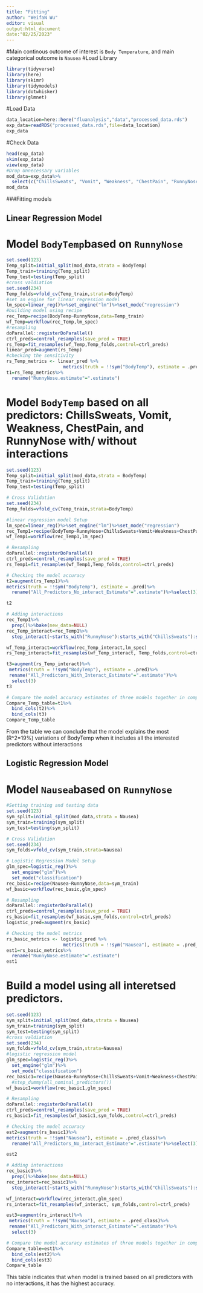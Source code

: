 ```yaml
---
title: "Fitting"
author: "WeifaN Wu"
editor: visual
output:html_document
date:"02/25/2023"
---
```


#Main continous outcome of interest is `Body Temperature`, and main categorical outcome is `Nausea` #Load Library

```r
library(tidyverse)
library(here)
library(skimr)
library(tidymodels)
library(dotwhisker)
library(glmnet)
```

#Load Data

```r
data_location=here::here("fluanalysis","data","processed_data.rds")
exp_data=readRDS("processed_data.rds",file=data_location)
exp_data
```

#Check Data

```r
head(exp_data)
skim(exp_data)
view(exp_data)
#Drop Unnecessary variables
mod_data=exp_data%>%
  select(c("ChillsSweats", "Vomit", "Weakness", "ChestPain", "RunnyNose","BodyTemp","Nausea"))
mod_data
```
###Fitting models

## Linear Regression Model
 
# Model `BodyTemp`based on `RunnyNose`
```r
set.seed(123)
Temp_split=initial_split(mod_data,strata = BodyTemp)
Temp_train=training(Temp_split)
Temp_test=testing(Temp_split)
#cross valdiation
set.seed(234)
Temp_folds=vfold_cv(Temp_train,strata=BodyTemp)
#set an engine for linear regression model
lm_spec=linear_reg()%>%set_engine("lm")%>%set_mode("regression")
#building model using recipe
rec_Temp=recipe(BodyTemp~RunnyNose,data=Temp_train)
wf_Temp=workflow(rec_Temp,lm_spec)
#resampling
doParallel::registerDoParallel()
ctrl_preds=control_resamples(save_pred = TRUE)
rs_Temp=fit_resamples(wf_Temp,Temp_folds,control=ctrl_preds)
linear_pred=augment(rs_Temp)
#checking the sensitivity
rs_Temp_metrics <- linear_pred %>% 
                     metrics(truth = !!sym("BodyTemp"), estimate = .pred)
t1=rs_Temp_metrics%>%
  rename("RunnyNose.estimate"=".estimate")
```

# Model `BodyTemp` based on all predictors: ChillsSweats, Vomit, Weakness, ChestPain, and RunnyNose with/ without interactions

```r
set.seed(123)
Temp_split=initial_split(mod_data,strata = BodyTemp)
Temp_train=training(Temp_split)
Temp_test=testing(Temp_split)

# Cross Validation
set.seed(234)
Temp_folds=vfold_cv(Temp_train,strata=BodyTemp)

#linear regression model Setup
lm_spec=linear_reg()%>%set_engine("lm")%>%set_mode("regression")
rec_Temp1=recipe(BodyTemp~RunnyNose+ChillsSweats+Vomit+Weakness+ChestPain,data=Temp_train)
wf_Temp1=workflow(rec_Temp1,lm_spec)

# Resampling
doParallel::registerDoParallel()
ctrl_preds=control_resamples(save_pred = TRUE)
rs_Temp1=fit_resamples(wf_Temp1,Temp_folds,control=ctrl_preds)

# Checking the model accuracy
t2=augment(rs_Temp1)%>%
metrics(truth = !!sym("BodyTemp"), estimate = .pred)%>%
  rename("All_Predictors_No_interact_Estimate"=".estimate")%>%select(3)

t2

# Adding interactions
rec_Temp1%>%
  prep()%>%bake(new_data=NULL)
rec_Temp_interact=rec_Temp1%>%
  step_interact(~starts_with("RunnyNose"):starts_with("ChillsSweats"):starts_with("Vomit"):starts_with("Weakness"):starts_with("ChestPain"))

wf_Temp_interact=workflow(rec_Temp_interact,lm_spec)
rs_Temp_interact=fit_resamples(wf_Temp_interact, Temp_folds,control=ctrl_preds)

t3=augment(rs_Temp_interact)%>%
 metrics(truth = !!sym("BodyTemp"), estimate = .pred)%>%
 rename("All_Predictors_With_Interact_Estimate"=".estimate")%>%
  select(3)
t3

# Compare the model accuracy estimates of three models together in compare_Temp_table
Compare_Temp_table=t1%>%
  bind_cols(t2)%>%
  bind_cols(t3)
Compare_Temp_table
```
From the table we can conclude that the model explains the most (R^2=19%) variations of BodyTemp when it includes all the interested predictors without interactions

## Logistic Regression Model

#  Model `Nausea`based on `RunnyNose`

```r
#Setting training and testing data 
set.seed(123)
sym_split=initial_split(mod_data,strata = Nausea)
sym_train=training(sym_split)
sym_test=testing(sym_split)

# Cross Validation 
set.seed(234)
sym_folds=vfold_cv(sym_train,strata=Nausea)

# Logistic Regression Model Setup
glm_spec=logistic_reg()%>%
  set_engine("glm")%>%
  set_mode("classification")
rec_basic=recipe(Nausea~RunnyNose,data=sym_train)
wf_basic=workflow(rec_basic,glm_spec)

# Resampling
doParallel::registerDoParallel()
ctrl_preds=control_resamples(save_pred = TRUE)
rs_basic=fit_resamples(wf_basic,sym_folds,control=ctrl_preds)
logistic_pred=augment(rs_basic)

# Checking the model metrics
rs_basic_metrics <- logistic_pred %>% 
                     metrics(truth = !!sym("Nausea"), estimate = .pred_class)
est1=rs_basic_metrics%>%
  rename("RunnyNose.estimate"=".estimate")
est1
```

# Build a model using all interetsed predictors.
```r
set.seed(123)
sym_split=initial_split(mod_data,strata = Nausea)
sym_train=training(sym_split)
sym_test=testing(sym_split)
#cross valdiation
set.seed(234)
sym_folds=vfold_cv(sym_train,strata=Nausea)
#logistic regression model
glm_spec=logistic_reg()%>%
  set_engine("glm")%>%
  set_mode("classification")
rec_basic1=recipe(Nausea~RunnyNose+ChillsSweats+Vomit+Weakness+ChestPain,data=sym_train)
  #step_dummy(all_nominal_predictors())
wf_basic1=workflow(rec_basic1,glm_spec)

# Resampling
doParallel::registerDoParallel()
ctrl_preds=control_resamples(save_pred = TRUE)
rs_basic1=fit_resamples(wf_basic1,sym_folds,control=ctrl_preds)

# Checking the model accuracy
est2=augment(rs_basic1)%>%
metrics(truth = !!sym("Nausea"), estimate = .pred_class)%>%
  rename("All_Predictors_No_interact_Estimate"=".estimate")%>%select(3)

est2

# Adding interactions
rec_basic1%>%
  prep()%>%bake(new_data=NULL)
rec_interact=rec_basic1%>%
  step_interact(~starts_with("RunnyNose"):starts_with("ChillsSweats"):starts_with("Vomit"):starts_with("Weakness"):starts_with("ChestPain"))

wf_interact=workflow(rec_interact,glm_spec)
rs_interact=fit_resamples(wf_interact, sym_folds,control=ctrl_preds)

est3=augment(rs_interact)%>%
 metrics(truth = !!sym("Nausea"), estimate = .pred_class)%>%
 rename("All_Predictors_With_interact_Estimate"=".estimate")%>%
  select(3)

# Compare the model accuracy estimates of three models together in compare_table
Compare_table=est1%>%
  bind_cols(est2)%>%
  bind_cols(est3)
Compare_table
```

This table indicates that when model is trained based on all predictors with no interactions, it has the highest accuracy.
